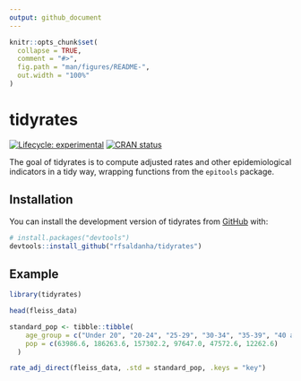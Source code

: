 ```yaml
---
output: github_document
---
```


<!-- README.md is generated from README.Rmd. Please edit that file -->

```r
knitr::opts_chunk$set(
  collapse = TRUE,
  comment = "#>",
  fig.path = "man/figures/README-",
  out.width = "100%"
)
```

# tidyrates

<!-- badges: start -->
[![Lifecycle: experimental](https://img.shields.io/badge/lifecycle-experimental-orange.svg)](https://lifecycle.r-lib.org/articles/stages.html#experimental)
[![CRAN status](https://www.r-pkg.org/badges/version/tidyrates)](https://CRAN.R-project.org/package=tidyrates)
<!-- badges: end -->

The goal of tidyrates is to compute adjusted rates and other epidemiological indicators in a tidy way, wrapping functions from the `epitools` package.

## Installation

You can install the development version of tidyrates from [GitHub](https://github.com/rfsaldanha/tidyrates) with:

``` r
# install.packages("devtools")
devtools::install_github("rfsaldanha/tidyrates")
```

## Example

```r
library(tidyrates)

head(fleiss_data)

standard_pop <- tibble::tibble(
    age_group = c("Under 20", "20-24", "25-29", "30-34", "35-39", "40 and over"),
    pop = c(63986.6, 186263.6, 157302.2, 97647.0, 47572.6, 12262.6)
  )

rate_adj_direct(fleiss_data, .std = standard_pop, .keys = "key")
```


